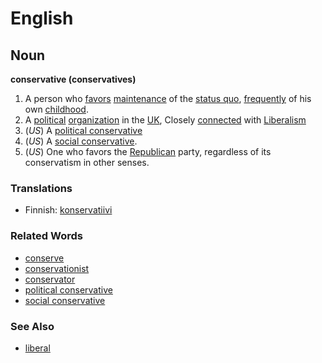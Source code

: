 =English=

==Noun==
'''conservative (conservatives)'''

#A person who [[favor]]s [[maintenance]] of the [[status quo]], [[frequent]]ly of his own [[childhood]].
# A [[political]] [[organization]] in the [[UK]], Closely [[connected]] with [[Liberalism]]
# (''US'') A [[political conservative]]
# (''US'') A [[social conservative]].
# (''US'') One who favors the [[Republican]] party, regardless of its conservatism in other senses.

===Translations===
*Finnish: [[konservatiivi]]

===Related Words===
*[[conserve]]
*[[conservationist]]
*[[conservator]]
*[[political conservative]]
*[[social conservative]]

===See Also===
*[[liberal]]
